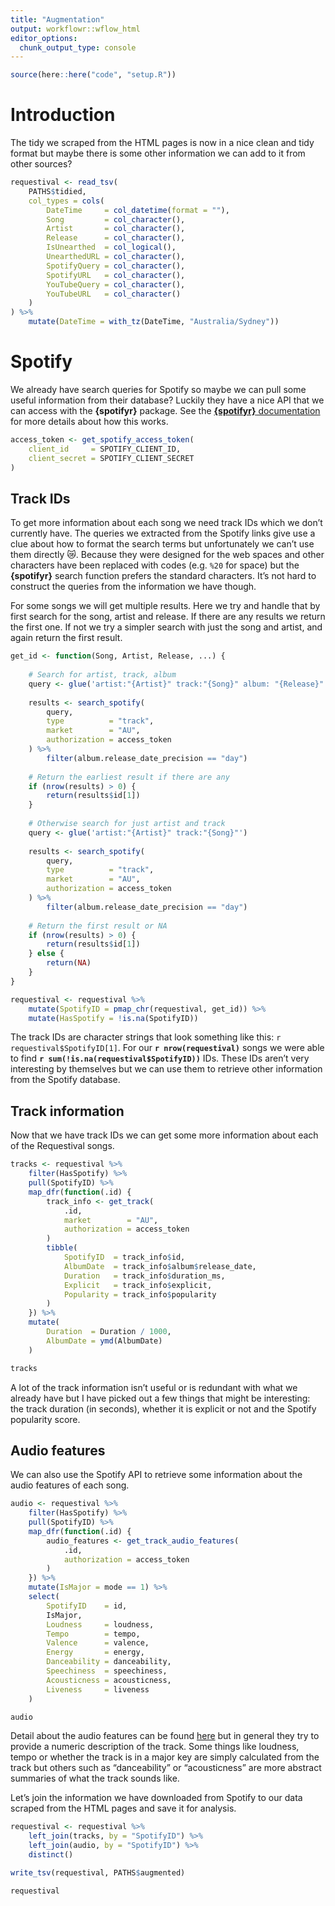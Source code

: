 ```yaml
---
title: "Augmentation"
output: workflowr::wflow_html
editor_options:
  chunk_output_type: console
---
```


```r
source(here::here("code", "setup.R"))
```

# Introduction {.unnumbered}

The tidy we scraped from the HTML pages is now in a nice clean and tidy format
but maybe there is some other information we can add to it from other sources?

```r
requestival <- read_tsv(
    PATHS$tidied,
    col_types = cols(
        DateTime     = col_datetime(format = ""),
        Song         = col_character(),
        Artist       = col_character(),
        Release      = col_character(),
        IsUnearthed  = col_logical(),
        UnearthedURL = col_character(),
        SpotifyQuery = col_character(),
        SpotifyURL   = col_character(),
        YouTubeQuery = col_character(),
        YouTubeURL   = col_character()
    )
) %>%
    mutate(DateTime = with_tz(DateTime, "Australia/Sydney"))
```

# Spotify

We already have search queries for Spotify so maybe we can pull some useful
information from their database? Luckily they have a nice API that we can access
with the **{spotifyr}** package. See the
[**{spotifyr}** documentation][spotifyr] for more details about how this works.

```r
access_token <- get_spotify_access_token(
    client_id     = SPOTIFY_CLIENT_ID,
    client_secret = SPOTIFY_CLIENT_SECRET
)
```

## Track IDs

To get more information about each song we need track IDs which we don't
currently have. The queries we extracted from the Spotify links give use a clue
about how to format the search terms but unfortunately we can't use them 
directly 😿. Because they were designed for the web spaces and other characters
have been replaced with codes (e.g. `%20` for space) but the **{spotifyr}**
search function prefers the standard characters. It's not hard to construct
the queries from the information we have though.

For some songs we will get multiple results. Here we try and handle that by
first search for the song, artist and release. If there are any results we
return the first one. If not we try a simpler search with just the song and 
artist, and again return the first result.

```r
get_id <- function(Song, Artist, Release, ...) {
    
    # Search for artist, track, album
    query <- glue('artist:"{Artist}" track:"{Song}" album: "{Release}"')
    
    results <- search_spotify(
        query,
        type          = "track",
        market        = "AU",
        authorization = access_token
    ) %>%
        filter(album.release_date_precision == "day")
    
    # Return the earliest result if there are any
    if (nrow(results) > 0) {
        return(results$id[1])
    }
    
    # Otherwise search for just artist and track
    query <- glue('artist:"{Artist}" track:"{Song}"')
    
    results <- search_spotify(
        query,
        type          = "track",
        market        = "AU",
        authorization = access_token
    ) %>%
        filter(album.release_date_precision == "day")
    
    # Return the first result or NA
    if (nrow(results) > 0) {
        return(results$id[1])
    } else {
        return(NA)
    }
}

requestival <- requestival %>%
    mutate(SpotifyID = pmap_chr(requestival, get_id)) %>%
    mutate(HasSpotify = !is.na(SpotifyID))
```

The track IDs are character strings that look something like this:
`r requestival$SpotifyID[1]`. For our **`r nrow(requestival)`** songs we were
able to find **`r sum(!is.na(requestival$SpotifyID))`** IDs. These IDs aren't
very interesting by themselves but we can use them to retrieve other information 
from the Spotify database.

## Track information

Now that we have track IDs we can get some more information about each of the
Requestival songs.

```r
tracks <- requestival %>%
    filter(HasSpotify) %>%
    pull(SpotifyID) %>%
    map_dfr(function(.id) {
        track_info <- get_track(
            .id,
            market        = "AU",
            authorization = access_token
        )
        tibble(
            SpotifyID  = track_info$id,
            AlbumDate  = track_info$album$release_date,
            Duration   = track_info$duration_ms,
            Explicit   = track_info$explicit,
            Popularity = track_info$popularity
        )
    }) %>%
    mutate(
        Duration  = Duration / 1000,
        AlbumDate = ymd(AlbumDate)
    )

tracks
```

A lot of the track information isn't useful or is redundant with what we already
have but I have picked out a few things that might be interesting: the track
duration (in seconds), whether it is explicit or not and the Spotify popularity
score.

## Audio features

We can also use the Spotify API to retrieve some information about the audio
features of each song.

```r
audio <- requestival %>%
    filter(HasSpotify) %>%
    pull(SpotifyID) %>%
    map_dfr(function(.id) {
        audio_features <- get_track_audio_features(
            .id,
            authorization = access_token
        )
    }) %>%
    mutate(IsMajor = mode == 1) %>%
    select(
        SpotifyID    = id,
        IsMajor,
        Loudness     = loudness,
        Tempo        = tempo,
        Valence      = valence,
        Energy       = energy,
        Danceability = danceability,
        Speechiness  = speechiness,
        Acousticness = acousticness,
        Liveness     = liveness
    )

audio
```

Detail about the audio features can be found [here][audio-features] but in
general they try to provide a numeric description of the track. Some things like
loudness, tempo or whether the track is in a major key are simply calculated
from the track but others such as "danceability" or "acousticness" are more
abstract summaries of what the track sounds like.

Let's join the information we have downloaded from Spotify to our data scraped
from the HTML pages and save it for analysis.

```r
requestival <- requestival %>%
    left_join(tracks, by = "SpotifyID") %>%
    left_join(audio, by = "SpotifyID") %>%
    distinct()

write_tsv(requestival, PATHS$augmented)

requestival
```

[spotifyr]: https://www.rcharlie.com/spotifyr/ "spotifyr website"
[audio-features]: https://developer.spotify.com/documentation/web-api/reference/tracks/get-several-audio-features/ "Get several audio features"
